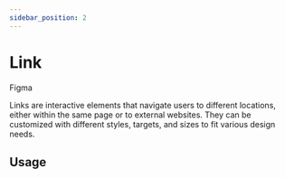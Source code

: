 ```yaml
---
sidebar_position: 2
---
```


# Link


<p>
  <glu-button target="_blank" rel="noopener noreferrer" href="https://www.figma.com/design/jSs4mJxj7dJbXsCE1IHtqt/GelatoUI-Design-System-(V-0.1.0)?node-id=239-4600&t=Atc4eInbyG3YDBW0-0">Figma</glu-button>
</p>

Links are interactive elements that navigate users to different locations, either within the same page or to external websites. They can be customized with different styles, targets, and sizes to fit various design needs.

## Usage

<LinkSizes />

<LinkReadme />
